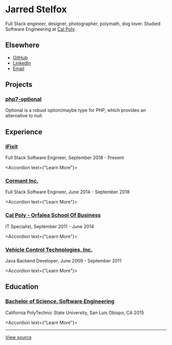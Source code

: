 
# Jarred Stelfox

Full Stack engineer, designer, photographer, polymath, dog lover. Studied Software Engineering at [Cal Poly](https://calpoly.edu).

## Elsewhere

- [GitHub](https://github.com/jarstelfox)
- [LinkedIn](https://www.linkedin.com/in/jarstelfox)
- [Email](mailto:jarstelfox@mac.com)

## Projects

### [php7-optional](https://github.com/iFixit/php7-optional)

Optional is a robust option/maybe type for PHP, which provides an alternative to null.

## Experience

### [iFixit](https://ifixit.com)

Full Stack Software Engineer, September 2018 - Present

<Accordion text={"Learn More"}>
    <IFixitInfo/>
</Accordion>

### [Cormant Inc.](https://cormant.com/)

Full Stack Software Engineer, June 2014 - September 2018

<Accordion text={"Learn More"}>
    <CormantInfo/>
</Accordion>

### [Cal Poly - Orfalea School Of Business](https://www.cob.calpoly.edu/)

IT Specialist, September 2011 - June 2014

<Accordion text={"Learn More"}>
    <CalPolyBusinessInfo/>
</Accordion>

### [Vehicle Control Technologies, Inc.](http://www.vctinc.com/)

Java Backend Developer, June 2009 - September 2011

<Accordion text={"Learn More"}>
    <VCTInfo/>
</Accordion>

## Education

### [Bachelor of Science, Software Engineering](https://calpoly.edu/)
California PolyTechnic State University, San Luis Obispo, CA  2015

<Accordion text={"Learn More"}>
    <CalpolyClassesInfo/>
</Accordion>

---

[View source](https://github.com/jarstelfox/jarredstelfox.io/)